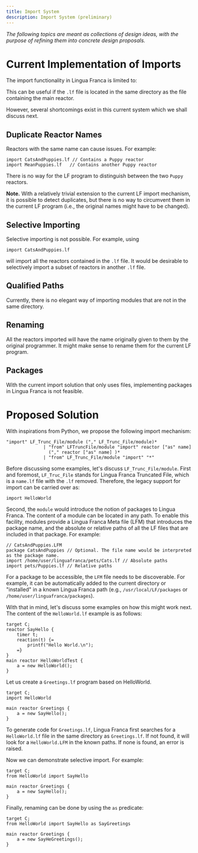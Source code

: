```yaml
---
title: Import System
description: Import System (preliminary)
---
```

_The following topics are meant as collections of design ideas, with the purpose of refining them into concrete design proposals._

# Current Implementation of Imports

The import functionality in Lingua Franca is limited to:


This can be useful if the `.lf` file is located in the same directory as the file containing the main reactor.

However, several shortcomings exist in this current system which we shall discuss next.

## Duplicate Reactor Names
Reactors with the same name can cause issues. For example:

```
import CatsAndPuppies.lf // Contains a Puppy reactor
import MeanPuppies.lf   // Contains another Puppy reactor
```

There is no way for the LF program to distinguish between the two `Puppy` reactors.

**Note.** With a relatively trivial extension to the current LF import mechanism, it is possible to detect duplicates, but there is no way to circumvent them in the current LF program (i.e., the original names might have to be changed).

## Selective Importing
Selective importing is not possible. For example, using
    
```
import CatsAndPuppies.lf
```
 
will import all the reactors contained in the `.lf` file. It would be desirable to selectively import a subset of reactors in another `.lf` file.

## Qualified Paths
Currently, there is no elegant way of importing modules that are not in the same directory.

## Renaming
All the reactors imported will have the name originally given to them by the original programmer. It might make sense to rename them for the current LF program.

## Packages
With the current import solution that only uses files, implementing packages in Lingua Franca is not feasible.


# Proposed Solution
With inspirations from Python, we propose the following import mechanism:

```
"import" LF_Trunc_File/module ("," LF_Trunc_File/module)* 
              | "from" LFTruncFile/module "import" reactor ["as" name]
                ("," reactor ["as" name] )*
              | "from" LF_Trunc_File/module "import" "*" 
```

Before discussing some examples, let's discuss `LF_Trunc_File/module`. First and foremost, `LF_Truc_File` stands for Lingua Franca Truncated File, which is a `name.lf` file with the `.lf` removed. Therefore, the legacy support for import can be carried over as:

```
import HelloWorld
```

Second, the `module` would introduce the notion of packages to Lingua Franca. The content of a module can be located in any path. To enable this facility, modules provide a Lingua Franca Meta file (LFM) that introduces the package name, and the absolute or relative paths of all the LF files that are included in that package. For example:

```
// CatsAndPuppies.LFM
package CatsAndPuppies // Optional. The file name would be interpreted as the package name.
import /home/user/linguafranca/pets/Cats.lf // Absolute paths
import pets/Puppies.lf // Relative paths
```

For a package to be accessible, the `LFM` file needs to be discoverable. For example, it can be automatically added to the current directory or "installed" in a known Lingua Franca path (e.g., `/usr/local/LF/packages` or `/home/user/linguafranca/packages`).

With that in mind, let's discuss some examples on how this might work next.
The content of the `HelloWorld.lf` example is as follows:

```
target C; 
reactor SayHello {
    timer t;
    reaction(t) {=
        printf("Hello World.\n");
    =}
}
main reactor HelloWorldTest {
    a = new HelloWorld();
}
```

Let us create a `Greetings.lf` program based on HelloWorld.
```
target C; 
import HelloWorld

main reactor Greetings {
    a = new SayHello();
}
```

To generate code for `Greetings.lf`, Lingua Franca first searches for a `HelloWorld.lf` file in the same directory as `Greetings.lf`. If not found, it will look for a `HelloWorld.LFM` in the known paths. If none is found, an error is raised.

Now we can demonstrate selective import. For example:
```
target C; 
from HelloWorld import SayHello

main reactor Greetings {
    a = new SayHello();
}
```

Finally, renaming can be done by using the `as` predicate:
```
target C; 
from HelloWorld import SayHello as SayGreetings

main reactor Greetings {
    a = new SayHeGreetings();
}
```